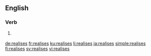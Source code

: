 {{also|réalisés|réalises}}
==English==

===Verb===
{{head|en|verb form}}

# {{lb|en|UK}} {{en-third-person singular of|realise}}

[[de:realises]]
[[fr:realises]]
[[ku:realises]]
[[li:realises]]
[[ja:realises]]
[[simple:realises]]
[[fi:realises]]
[[sv:realises]]
[[vi:realises]]